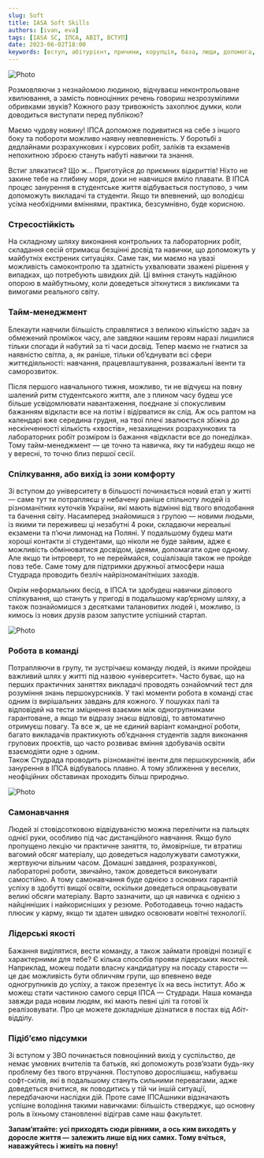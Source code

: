 ```yaml
---
slug: Soft
title: IASA Soft Skills
authors: [ivan, eva]
tags: [IASA SC, ІПСА, ABIT, ВСТУП]
date: 2023-06-02T18:00
keywords: [вступ, абітурієнт, причини, корупція, база, люди, допомога, дедлайн, знання, Студрада, робота, можливості]
---
```


![Photo](./first.png)

<!--truncate-->

Розмовляючи з незнайомою людиною, відчуваєш неконтрольоване хвилювання, а замість повноцінних речень говориш незрозумілими обривками звуків? Кожного разу тривожність захоплює думки, коли доводиться виступати перед публікою? 

Маємо чудову новину! ІПСА допоможе подивитися на себе з іншого боку та побороти можливо наявну невпевненість. У боротьбі з дедлайнами розрахункових і курсових робіт, заліків та екзаменів непохитною зброєю стануть набуті навички та знання.

Встиг злякатися? Що ж… Приготуйся до приємних відкриттів! Ніхто не закине тебе на глибину моря, доки не навчишся вміло плавати. В ІПСА процес занурення в студентське життя відбувається поступово, з чим допоможуть викладачі та студенти. Якщо ти впевнений, що володієш усіма необхідними вміннями, практика, безсумнівно, буде корисною.

### Стресостійкість

На складному шляху виконання контрольних та лабораторних робіт, складання сесій отримаєш безцінні досвід та навички, що допоможуть у майбутніх екстрених ситуаціях. Саме так, ми маємо на увазі можливість самоконтролю та здатність ухвалювати зважені рішення у випадках, що потребують швидких дій. Ці вміння стануть надійною опорою в майбутньому, коли доведеться зіткнутися з викликами та вимогами реального світу.

### Тайм-менеджмент

Блекаути навчили більшість справлятися з великою кількістю задач за обмежений проміжок часу, але завдяки нашим героям наразі лишилися тільки спогади й набутий за ті часи досвід. Тепер маємо не гнатися за наявністю світла, а, як раніше, тільки об’єднувати всі сфери життєдіяльності: навчання, працевлаштування, розважальні івенти та саморозвиток. 

Після першого навчального тижня, можливо, ти не відчуєш на повну шалений ритм студентського життя, але з плином часу будеш усе більше усвідомлювати навантаження, поєднане зі спокусливим бажанням відкласти все на потім і відірватися як слід. Аж ось раптом на календарі вже середина грудня, на твої плечі звалюється збіжна до нескінченності кількість «хвостів», незахищених розрахункових та лабораторних робіт розміром із бажання «відкласти все до понеділка». Тому тайм-менеджмент — це точно та навичка, яку ти набудеш якщо не у вересні, то точно близ першої сесії. 

### Спілкування, або вихід із зони комфорту

Зі вступом до університету в більшості починається новий етап у житті — саме тут ти потрапляєш у небачену раніше спільноту людей із різноманітних куточків України, які мають відмінні від твого вподобання та бачення світу. Насамперед знайомишся з групою — новими людьми, із якими ти переживеш ці незабутні 4 роки, складаючи нереальні екзамени та п’ючи лимонад на Поляні. У подальшому будеш мати хороші контакти зі студентами, що ніколи не буде зайвим, адже є можливість обмінюватися досвідом, ідеями, допомагати одне одному. Але якщо ти інтроверт, то не переймайся, соціалізація також не пройде повз тебе. Саме тому для підтримки дружньої атмосфери наша Студрада проводить безліч найрізноманітніших заходів.

Окрім неформальних бесід, в ІПСА ти здобудеш навички ділового спілкування, що стануть у пригоді в подальшому кар’єрному шляху, а також познайомишся з десятками талановитих людей і, можливо, із кимось із нових друзів разом запустите успішний стартап.

![Photo](./last.png)

### Робота в команді

Потрапляючи в групу, ти зустрічаєш команду людей, із якими пройдеш важливий шлях у житті під назвою «університет». Часто буває, що на перших практичних заняттях викладачі проводять ознайомчий тест для розуміння знань першокурсників. У такі моменти робота в команді стає одним із вирішальних завдань для кожного. У пошуках палі та відповідей на тести зміцнення взаємин між одногрупниками гарантоване, а якщо ти відразу знаєш відповіді, то автоматично отримуєш повагу.
Та все ж, це не єдиний варіант командної роботи, багато викладачів практикують об’єднання студентів задля виконання групових проєктів, що часто розвиває вміння здобувачів освіти взаємодіяти одне з одним.  
Також Студрада проводить різноманітні івенти для першокурсників, аби занурення в ІПСА відбувалось плавно. А тому зближення у веселих, неофіційних обставинах проходить більш природньо. 

![Photo](./second.png)

### Самонавчання

Людей зі стовідсотковою відвідуваністю можна перелічити на пальцях однієї руки, особливо під час дистанційного навчання. Якщо було пропущено лекцію чи практичне заняття, то, ймовірніше, ти втратиш вагомий обсяг матеріалу, що доведеться надолужувати самотужки, жертвуючи вільним часом. Домашні завдання, розрахункові, лабораторні роботи, звичайно, також доведеться виконувати самостійно. А тому самонавчання буде однією з основних гарантій успіху в здобутті вищої освіти, оскільки доведеться опрацьовувати великі обсяги матеріалу. Варто зазначити, що ця навичка є однією з найцінніших і найкорисніших у резюме. Роботодавець точно надасть плюсик у карму, якщо ти здатен швидко освоювати новітні технології. 

### Лідерські якості

Бажання виділятися, вести команду, а також займати провідні позиції є характерними для тебе? Є кілька способів прояви лідерських якостей. Наприклад, можеш подати власну кандидатуру на посаду старости — це дає можливість бути обличчям групи, що впевнено веде одногрупників до успіху, а також презентує їх на весь інститут. Або ж можеш стати частиною самого серця ІПСА — Студради. Наша команда завжди рада новим людям, які мають певні цілі та готові їх реалізовувати. Про це можете докладніше дізнатися в постах від Абіт-відділу.

### Підіб’ємо підсумки

Зі вступом у ЗВО починається повноцінний вихід у суспільство, де немає умовних вчителів та батьків, які допоможуть розвʼязати будь-яку проблему без твого втручання. Поступово дорослішаєш, набуваєш софт-скілів, які в подальшому стануть сильними перевагами, адже доведеться вчитися, як поводитись у тій чи іншій ситуації, передбачаючи наслідки дій. Проте саме ІПСАшники відзначають успішне володіння такими навичками: більшість стверджує, що основну роль в їхньому становленні відіграв саме наш факультет.

**Запам’ятайте: усі приходять сюди рівними, а ось ким виходять у доросле життя — залежить лише від них самих. Тому вчіться, наважуйтесь і живіть на повну!**
